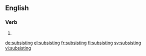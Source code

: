 ==English==

===Verb===
{{head|en}}

# {{present participle of|subsist|lang=en}}

[[de:subsisting]]
[[el:subsisting]]
[[fr:subsisting]]
[[fi:subsisting]]
[[sv:subsisting]]
[[vi:subsisting]]